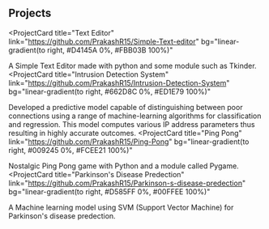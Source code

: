 ## Projects

<ProjectCard
  title="Text Editor"
  link="https://github.com/PrakashR15/Simple-Text-editor"
  bg="linear-gradient(to right, #D4145A 0%, #FBB03B 100%)"
>
  A Simple Text Editor made with python and some module such as Tkinder.
</ProjectCard>
<ProjectCard
  title="Intrusion Detection System"
  link="https://github.com/PrakashR15/Intrusion-Detection-System"
  bg="linear-gradient(to right, #662D8C 0%, #ED1E79 100%)"
>
  Developed a predictive model capable of distinguishing between poor connections using a range of
  machine-learning algorithms for classification and regression. This model computes various IP address
  parameters thus resulting in highly accurate outcomes.
</ProjectCard>
<ProjectCard
  title="Ping Pong"
  link="https://github.com/PrakashR15/Ping-Pong"
  bg="linear-gradient(to right, #009245 0%, #FCEE21 100%)"
>
  Nostalgic Ping Pong game with Python and a module called Pygame.
</ProjectCard>
<ProjectCard
  title="Parkinson's Disease Predection"
  link="https://github.com/PrakashR15/Parkinson-s-disease-predection"
  bg="linear-gradient(to right, #D585FF 0%, #00FFEE 100%)"
>
  A Machine learning model using SVM (Support Vector Machine) for Parkinson's disease predection.
</ProjectCard>
